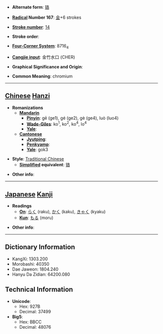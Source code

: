 * '''Alternate form''': [[铬]]

* '''[[Wiktionary:Chinese radical index| Radical]] Number 167''': [[Wiktionary:Chinese radical index 金|金]]+6 strokes

* '''[[Wiktionary:Chinese total strokes index|Stroke number]]''': [[Wiktionary:Chinese total strokes index 14|14]]

* '''Stroke order''': 

* '''[[Wiktionary:Chinese four corner index|Four-Corner System]]''': 8716<sub>4</sub>

* '''[[Wiktionary:Chinese Cangjie index|Cangjie input]]''': 金竹水口 (CHER)

* '''Graphical Significance and Origin''': 

* '''Common Meaning''': chromium

----

== [[Chinese]] [[Hanzi]] ==

* '''Romanizations'''
** '''[[Mandarin]]'''
*** '''[[Pinyin]]''': gē (ge1), gé (ge2), gè (ge4), luò (luo4)
*** '''[[Wade-Giles]]''': ko<sup>1</sup>, ko<sup>2</sup>, ko<sup>4</sup>, lo<sup>4</sup>
*** '''[[Yale]]''': 
** '''[[Cantonese]]'''
*** '''[[Jyutping]]''':
*** '''[[Penkyamp]]''': 
*** '''[[Yale]]''': gok3

* '''Style''': [[Traditional Chinese]] 
** '''[[Simplified Chinese|Simplified]] equivalent''': [[铬]]

* '''Other info''': 

----

== [[Japanese]] [[Kanji]] ==

* '''Readings'''
** '''[[On]]''': [[らく]] (raku), [[かく]] (kaku), [[きゃく]] (kyaku)
** '''[[Kun]]''': [[もる]] (moru)

* '''Other info''':  

----

== Dictionary Information ==

* KangXi: 1303.200
* Morobashi: 40350
* Dae Jaweon: 1804.240
* Hanyu Da Zidian: 64200.080

== Technical Information ==

* '''Unicode''':
** Hex: 927B
** Decimal: 37499
* '''Big5''':
** Hex: BBCC
** Decimal: 48076